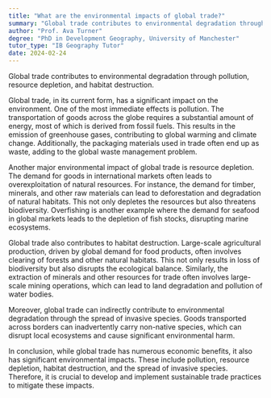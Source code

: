 ```yaml
---
title: "What are the environmental impacts of global trade?"
summary: "Global trade contributes to environmental degradation through pollution, resource depletion, and habitat destruction."
author: "Prof. Ava Turner"
degree: "PhD in Development Geography, University of Manchester"
tutor_type: "IB Geography Tutor"
date: 2024-02-24
---
```


Global trade contributes to environmental degradation through pollution, resource depletion, and habitat destruction.

Global trade, in its current form, has a significant impact on the environment. One of the most immediate effects is pollution. The transportation of goods across the globe requires a substantial amount of energy, most of which is derived from fossil fuels. This results in the emission of greenhouse gases, contributing to global warming and climate change. Additionally, the packaging materials used in trade often end up as waste, adding to the global waste management problem.

Another major environmental impact of global trade is resource depletion. The demand for goods in international markets often leads to overexploitation of natural resources. For instance, the demand for timber, minerals, and other raw materials can lead to deforestation and degradation of natural habitats. This not only depletes the resources but also threatens biodiversity. Overfishing is another example where the demand for seafood in global markets leads to the depletion of fish stocks, disrupting marine ecosystems.

Global trade also contributes to habitat destruction. Large-scale agricultural production, driven by global demand for food products, often involves clearing of forests and other natural habitats. This not only results in loss of biodiversity but also disrupts the ecological balance. Similarly, the extraction of minerals and other resources for trade often involves large-scale mining operations, which can lead to land degradation and pollution of water bodies.

Moreover, global trade can indirectly contribute to environmental degradation through the spread of invasive species. Goods transported across borders can inadvertently carry non-native species, which can disrupt local ecosystems and cause significant environmental harm.

In conclusion, while global trade has numerous economic benefits, it also has significant environmental impacts. These include pollution, resource depletion, habitat destruction, and the spread of invasive species. Therefore, it is crucial to develop and implement sustainable trade practices to mitigate these impacts.
    